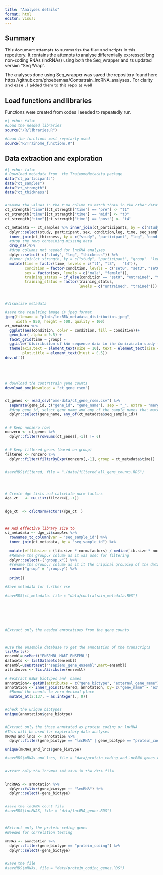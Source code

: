 ```yaml
---
title: "Analyses details"
format: html
editor: visual
---
```


## Summary

This document attempts to summarize the files and scripts in this repository. It contains the attempts to analyse differentially expressed long non-coding RNAs (lncRNAs) using both the Seq_wrapper and its updated version "Seq Wrap".

The analyses done using Seq_wrapper was saved the repository found here https://github.com/phoebemma/Contratrain_lncRNA_analyses . For clarity and ease , I added them to this repo as well

## Load functions and libraries

Functions were created from codes I needed to repeatedly run.

```r
#| echo: False
#Load the needed libraries
source("/R/libraries.R")

#Load the functions most regularly used
source("R/Trainome_functions.R")

```

## Data extraction and exploration

```r
#| echo: false
# Download metadata from  the TrainomeMetadata package
data("ct_participants")
data("ct_samples")  
data("ct_strength")
data("ct_thickness")


#rename the values in the time column to match those in the other dataframes
ct_strength["time"][ct_strength["time"] == "pre"] <- "t1"
ct_strength["time"][ct_strength["time"] == "mid"] <- "t3"
ct_strength["time"][ct_strength["time"] == "post"] <- "t4"

ct_metadata <- ct_samples %>% inner_join(ct_participants, by = c("study", "participant", "sex")) %>%
  dplyr::select(study, participant, sex, condition,leg, time, seq_sample_id) %>%
  inner_join(ct_thickness, by = c("study", "participant", "leg", "condition", "time") ) %>%
  #drop the rows containing missing data
  drop_na()%>%
  #drop columns not needed for lncRNA analyses
  dplyr::select(-c("study", "leg", "thickness")) %>%
  #inner_join(ct_strength, by = c("study", "participant", "group", "leg", "condition", "time"))
  mutate(time = factor(time, levels = c("t1", "t3",   "t4")), 
         condition = factor(condition, levels = c("set0", "set3", "set6")), 
         sex = factor(sex, levels = c("male", "female")),
         training_status = if_else(condition == "set0", "untrained", "trained"),
         training_status = factor(training_status,
                                  levels = c("untrained", "trained"))) 



#Visualize metadata

#save the resulting image in jpeg format
jpeg(filename = "plots/lncRNA_metadata_distribution.jpeg",
     width = 850, height = 500, quality = 100)
ct_metadata %>%
  ggplot(aes(condition, color = condition, fill = condition))+
  geom_bar( alpha = 0.5) +
  facet_grid(time ~ group) +
  ggtitle("Distribution of RNA sequence data in the Contratrain study (Group by time, by condition)")+
  theme(axis.text = element_text(size = 10), text = element_text(size = 12),
        plot.title = element_text(hjust = 0.5))
dev.off()





# download the contratrain gene counts
download_ome(download = "ct_gene_rsem")


ct_genes <- read_csv("ome-data/ct_gene_rsem.csv") %>%
  separate(gene_id, c("gene_id", "gene_name"), sep = "_", extra = "merge") %>%
  #drop gene_id, select gene_name and any of the sample names that match sample name in metadata
  dplyr::select(gene_name, any_of(ct_metadata$seq_sample_id))


# # Keep nonzero rows
nonzero <- ct_genes %>%
  dplyr::filter(rowSums(ct_genes[,-1]) != 0)
 
 
# # Keep filtered genes (based on group)
filtered <- nonzero %>%
  dplyr::filter(filterByExpr(nonzero[,-1], group = ct_metadata$time)) 


#saveRDS(filtered, file = "./data/filtered_all_gene_counts.RDS")




# Create dge lists and calculate norm factors
dge_ct   <- DGEList(filtered[,-1])


dge_ct  <- calcNormFactors(dge_ct  )



## Add effective library size to 
ct_metadata <- dge_ct$samples %>%
  rownames_to_column(var = "seq_sample_id") %>%
  inner_join(ct_metadata, by = "seq_sample_id") %>%
  
  mutate(efflibsize = (lib.size * norm.factors) / median(lib.size * norm.factors)) %>%
  #Remove the group.x column as it was used for filtering
  dplyr::select(-("group.x")) %>%
  #rename the group.y column as it it the original grouping of the data
  rename("group" = "group.y") %>%
  
  print()

#Save metadata for further use

#saveRDS(ct_metadata, file = "data/contratrain_metadata.RDS")







#Extract only the needed annotations from the gene counts



#Use the ensemble database to get the annotation of the transcripts
listMarts()
ensembl=useMart("ENSEMBL_MART_ENSEMBL")
datasets <- listDatasets(ensembl)
ensembl=useDataset("hsapiens_gene_ensembl",mart=ensembl)
attributes <- listAttributes(ensembl)

# #extract GENE biotypes and  names
annotation<- getBM(attributes = c("gene_biotype", "external_gene_name"), values =filtered$gene_name, mart = ensembl )
annotation <- inner_join(filtered, annotation, by= c("gene_name" = "external_gene_name"))%>%
  #Round the counts to zero decimal place
  mutate_at(2:137, ~ as.integer(., 0))


#check the unique biotypes
unique(annotation$gene_biotype)


#Extract only the those annotated as protein coding or lncRNA
#This will be used for exploratory data analyses
mRNAs_and_lncs <- annotation %>%
  dplyr::filter(gene_biotype == "lncRNA" | gene_biotype == "protein_coding")

unique(mRNAs_and_lncs$gene_biotype)

#saveRDS(mRNAs_and_lncs, file = "data/protein_coding_and_lncRNA_genes_combined.RDS")


#xtract only the lncRNAs and save in the data file


lncRNAS <- annotation %>%
  dplyr::filter(gene_biotype == "lncRNA") %>%
  dplyr::select(-gene_biotype)


#save the lncRNA count file
#saveRDS(lncRNAS, file = "data/lncRNA_genes.RDS")



#Extract only the protein-coding genes
#Needed for correlation testing

mRNAs <- annotation %>%
  dplyr::filter(gene_biotype == "protein_coding") %>%
  dplyr::select(-gene_biotype)


#Save the file
#saveRDS(mRNAs, file = "data/protein_coding_genes.RDS")

```
